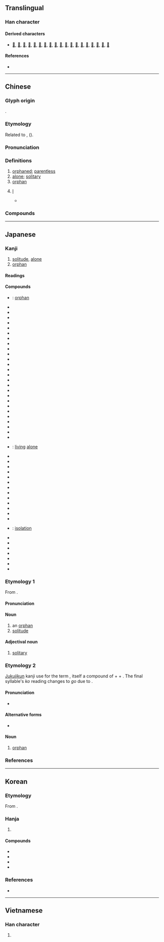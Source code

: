 {{character info}}
==Translingual==

===Han character===
{{Han char|rn=39|rad=子|as=05|sn=8|asj=6|snj=9|four=12430|canj=NDHVO|ids=⿰子瓜}}

====Derived characters====
* [[𦋆]], [[箛]], [[𦣮]], [[菰]], [[𡍢]], [[𡦈]], [[𡦶]], [[𢮩]], [[𣔞]], [[𦁣]], [[𧍆]], [[𨂗]], [[𨔌]], [[𩸰]], [[𪂮]], [[𪂲]], [[𪧄]], [[𪽵]], [[𫛈]]

====References====
* {{Han ref|kx=0279.080|dkj=06966|dj=0547.060|hdz=21014.010|uh=5B64|ud=23396|bh=A974|bd=43380}}

----

==Chinese==
{{zh-forms}}

===Glyph origin===
{{Han etym}}
{{Han compound|ls=psc|子|瓜|c1=s|c2=p|t1=child}}.

===Etymology===
Related to {{och-l|寡|alone; widow}}, {{och-l|鰥|widower}} ({{zh-ref|Schuessler, 2007}}).

===Pronunciation===
{{zh-pron
|m=gū
|m-s=gu1
|c=gu1
|g=gu1
|h=pfs=kû
|j=gu1
|md=gŭ
|mn=ko͘
|mn-t=gou1
|w=1ku
|x=gu1
|mc=y
|oc=y
|cat=a,n,pron
}}

===Definitions===
{{zh-hanzi}}

# [[orphan]]ed; [[parentless]]
# [[alone]]; [[solitary]]
# [[orphan]]
# {{lb|zh|usually by an emperor or a king}} [[I]]
#* {{zh-x|秦 伯 素服 郊次，鄉{xiàng} 師 而 哭 曰：「孤 違 @^蹇叔，以 辱 二三子，孤 之 罪 也。」|The earl of Qin, in white mourning garments, was waiting for them in the borders of the capital, and wept, looking in the direction where the army had been lost. He said, "'''I''' have gone against the counsel of Jian Shu and thus brought disgrace on you, my generals; it is '''my''' crime."|ref=Zuozhuan}}

===Compounds===
{{zh-der|孤獨|一意孤行|三孤|人孤勢單|伶仃孤苦|內秉堅孤|六尺之孤|冷孤丁|別鶴孤鸞|勢窮力孤|南面稱孤|四行孤軍|妝孤|字孤|存孤|孤丁|孤丁丁|孤介|孤伶伶|孤傲|孤僻|孤光|孤兒|孤兒寡婦|孤兒年金|孤兒院|孤力難為|孤危|孤另|孤另另|孤哀子|孤單|孤嗣|孤城|孤堆|孤塗|孤墳|孤墳野塚|孤女|孤嫠|孤子|孤孑|孤孤恓恓|孤孤悽悽|孤孤零零|孤客|孤家|孤家寡人|孤寂|孤寒|孤寡|孤寡不穀|孤山|孤峭|孤峰絕岸|孤島|孤帆|孤弱|孤形吊影|孤形單影|孤形隻影|孤征|孤忠|孤恓|孤惸|孤憤|孤拐|孤拐臉|孤拐面|孤拔|孤挺花|孤掌難鳴|孤星淚|孤本|孤棚|孤棲|孤樁|孤標|孤注|孤注一擲|孤淒|孤燈挑盡|孤特|孤犢觸乳|孤獨園|孤獸|孤王|孤生|孤眠|孤眠獨宿|孤窮|孤窮一身|孤立|孤立主義|孤立無助|孤立無援|孤立語|孤竹|孤竹君|孤絕|孤老|孤老院|孤膽|孤臣|孤臣孽子|孤舟|孤芳|孤芳自賞|孤苦|孤苦伶仃|孤苦無依|孤苦零丁|孤蓬|孤虛|孤行|孤行己意|孤行己見|孤衾獨枕|孤調調|孤證|孤負|孤貧|孤貧顛連|孤賤|孤蹤|孤身|孤身隻影|孤軍|孤軍作戰|孤軍奮戰|孤軍深入|孤辰合注|孤迥|孤遊|孤陋|孤陋寡聞|孤雌生殖|孤雛淚|孤雛腐鼠|孤離|孤雲|孤雲野鶴|孤零零|孤霜|孤露|孤館|孤高|孤高自許|孤鬼兒|孤魂|孤魂野鬼|孤鳥|孤鴈|孤鴻寡鵠|孤鸞|孤鸞寡鶴|孤鸞年|孤鸞照命|孽子孤臣|寡宿孤辰|寡鵠孤鸞|幼孤|形孤影寡|形孤影隻|恤孤|恤孤念寡|恤孤念苦|惜孤念寡|憐孤惜寡|押孤丁|拐孤|搶孤|撫孤|撫孤恤寡|擔孤受寡|斷雁孤鴻|曙後星孤|爬孤棚|獨學孤陋|獨根孤種|白雲孤飛|睽孤|矜寡孤獨|稱孤道寡|絕世孤品|苦心孤詣|裝孤|託孤|託孤寄命|趙氏孤兒|道寡稱孤|遺孤|鏡裡孤鸞|閒雲孤鶴|隻身孤影|零丁孤苦|電腦孤兒|高悝匿孤|鰥寡孤獨|德不孤，必有鄰|稱孤}}

----

==Japanese==

===Kanji===
{{ja-kanji|grade=c|rs=子05}}

# [[solitude]], [[alone]]
# [[orphan]]

====Readings====
{{ja-readings
|goon=く
|kanon=こ
|kun=みなしご-, ひと-り
}}

====Compounds====
{{der-top|Compounds}}
* {{ja-r|遺%孤|い%こ}}: [[orphan]]
* {{ja-r|孤%雲|こ%うん}}
* {{ja-r|孤%影|こ%えい}}
* {{ja-r|孤%猿|こ%えん}}
* {{ja-r|孤%介|こ%かい}}
* {{ja-r|孤%客|こ%かく}}
* {{ja-r|孤%雁|こ%がん}}
* {{ja-r|孤%笈|こ%きゅう}}
* {{ja-r|孤%衾|こ%きん}}
* {{ja-r|孤%軍|こ%ぐん}}
* {{ja-r|孤%閨|こ%けい}}
* {{ja-r|孤%月|こ%げつ}}
* {{ja-r|孤%剣|こ%けん}}
* {{ja-r|孤%高|こ%こう}}
* {{ja-r|孤%坐|こ%ざ}}
* {{ja-r|孤%在|こ%ざい}}
* {{ja-r|孤%山|こ%ざん}}
* {{ja-r|孤%児|こ%じ}}
* {{ja-r|孤%弱|こ%じゃく}}
* {{ja-r|孤%樹|こ%じゅ}}
* {{ja-r|孤%舟|こ%しゅう}}
* {{ja-r|孤%愁|こ%しゅう}}
* {{ja-r|孤%称|こ%しょう}}
* {{ja-r|孤%聳|こ%しょう}}
* {{ja-r|孤%城|こ%じょう}}
* {{ja-r|孤%食|こ%しょく}}
* {{ja-r|孤%身|こ%しん}}
* {{ja-r|孤%棲|こ%せい}}: [[living]] [[alone]]
* {{ja-r|孤%絶|こ%ぜつ}}
* {{ja-r|孤%村|こ%そん}}
* {{ja-r|孤%尊|こ%そん}}
* {{ja-r|孤%忠|こ%ちゅう}}
* {{ja-r|孤%注|こ%ちゅう}}
* {{ja-r|孤%灯|こ%とう}}
* {{ja-r|孤%島|こ%とう}}
* {{ja-r|孤%独|こ%どく}}
* {{ja-r|孤%帆|こ%はん}}
* {{ja-r|孤%平|こ%ひょう}}
* {{ja-r|孤%峰|こ%ほう}}
* {{ja-r|孤%篷%庵|こ%ほう%あん}}
* {{ja-r|孤%本|こ%ほん}}
* {{ja-r|孤%立|こ%りつ}}: [[isolation]]
* {{ja-r|孤%塁|こ%るい}}
* {{ja-r|孤%例|こ%れい}}
* {{ja-r|孤%老|こ%ろう}}
* {{ja-r|孤%陋|こ%ろう}}
* {{ja-r|単%孤|たん%こ}}
* {{ja-r|徳 は 孤 ならず 必ず 隣 あり|とく は こ ならず かならず となり あり}}
* {{ja-r|孤児|みなしご}}
{{der-bottom}}

===Etymology 1===
{{ja-kanjitab|こ|yomi=o}}
From {{bor|ja|ltc|-|sort=こ}} {{m|zh|孤|tr=ku}}.

====Pronunciation====
{{ja-pron|yomi=kanon|こ|acc=1|acc_ref=DJR}}

====Noun====
{{ja-noun|こ}}

# an [[orphan]]
# [[solitude]]

====Adjectival noun====
{{ja-adj|こ|infl=na}}

# [[solitary]]

===Etymology 2===
{{ja-kanjitab|みなしご|yomi=kun}}
[[熟字訓#Japanese|Jukujikun]] kanji use for the term {{l|ja|みなしご}}, itself a compound of {{m|ja|身|tr=mi||identity, family}} + {{m|ja|無|tr=nashi||none, without}} + {{m|ja|子|tr=ko||child}}. The final syllable's ''ko'' reading changes to ''go'' due to {{rendaku|みなしご}}.

====Pronunciation====
{{ja-pron|みなしご|yomi=k}}
* {{IPA|ja|/mi.na.si.ɡo/|[minäɕiɡo̞]|[minäɕiŋo̞]}}

====Alternative forms====
* {{l|ja|孤児}}

====Noun====
{{ja-noun|みなしご}}

# [[orphan]]

===References===
<references/>

----

==Korean==

===Etymology===
From {{der|ko|ltc|-}} {{ltc-l|孤|id=1}}. {{hanja-hunmong|고|ko|雜語}}

===Hanja===
{{ko-hanja-search}}
{{ko-hanja|외롭다|외로울|고}}

# {{hanja form of|고|[[solitude]]; [[orphan]]}}

====Compounds====
{{der-top|Compounds}}
* {{ko-l|고립|[[isolation]]|孤立}}
* {{ko-l|고독|[[loneliness]]|孤獨}}
* {{ko-l|고아|[[orphan]]|孤兒}}
* {{ko-l|고아원|[[orphanage]]|孤兒院}}
{{der-bottom}}

===References===
* {{R:hanjadoc|2493}}

----

==Vietnamese==

===Han character===
{{vi-readings|reading=cô, co, còi, côi, go, gò|rs=子05}}

# {{rfdef|vi|sort=子05}}